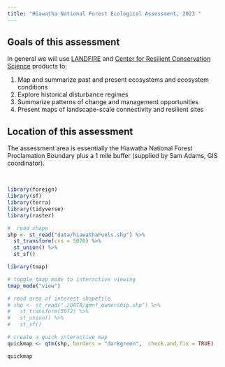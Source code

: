 ---
title: "Hiawatha National Forest Ecological Assessment, 2023 "
---

## Goals of this assessment

In general we will use [LANDFIRE](https://landfire.gov/) and [Center for Resilient Conservation Science](https://crcs.tnc.org/) products to:

1. Map and summarize past and present ecosystems and ecosystem conditions
2. Explore historical disturbance regimes
3. Summarize patterns of change and management opportunities
4. Present maps of landscape-scale connectivity and resilient sites

## Location of this assessment

The assessment area is essentially the Hiawatha National Forest Proclamation Boundary plus a 1 mile buffer (supplied by Sam Adams, GIS coordinator).  

<br>

```{r libraries, message=FALSE, warning=FALSE, include=FALSE}

library(foreign)
library(sf)
library(terra)
library(tidyverse)
library(raster)


```


```{r read shapefile, message=FALSE, warning=FALSE, include=FALSE}
#  read shape
shp <- st_read("data/hiawathaFuels.shp") %>% 
  st_transform(crs = 5070) %>%
  st_union() %>%
  st_sf()
```

```{r locator map, message=FALSE, warning=FALSE, echo=FALSE}
library(tmap)

# toggle tmap mode to interactive viewing
tmap_mode("view")

# read area of interest shapefile
# shp <- st_read("./DATA/gmnf_ownership.shp") %>%
#   st_transform(5072) %>%
#   st_union() %>%
#   st_sf()

# create a quick interactive map
quickmap <- qtm(shp, borders = "darkgreen",  check.and.fix = TRUE)

quickmap



```


